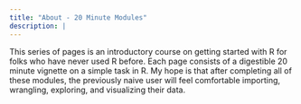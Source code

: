 ```yaml
---
title: "About - 20 Minute Modules"
description: |
---
```


This series of pages is an introductory course on getting started with R for folks who have never used R before.  Each page consists of a digestible 20 minute vignette on a simple task in R.  My hope is that after completing all of these modules, the previously naive user will feel comfortable importing, wrangling, exploring, and visualizing their data.
